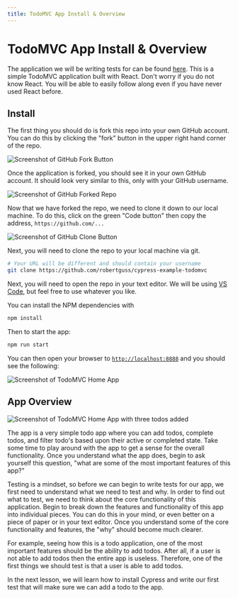 ```yaml
---
title: TodoMVC App Install & Overview
---
```


# TodoMVC App Install & Overview

The application we will be writing tests for can be found [here](https://github.com/cypress-io/cypress-example-todomvc). This is a simple TodoMVC application built with React. Don't worry if you do not know React. You will be able to easily follow along even if you have never used React before.

## Install

The first thing you should do is fork this repo into your own GitHub account. You can do this by clicking the "fork" button in the upper right hand corner of the repo.

![Screenshot of GitHub Fork Button](/images/testing-your-first-application/todomvc-install-and-overview/Screen_Shot_2021-06-24_at_10.46.38_AM.png)

Once the application is forked, you should see it in your own GitHub account. It should look very similar to this, only with your GitHub username.

![Screenshot of GitHub Forked Repo](/images/testing-your-first-application/todomvc-install-and-overview/Screen_Shot_2021-06-24_at_10.54.13_AM.png)

Now that we have forked the repo, we need to clone it down to our local machine. To do this, click on the green "Code button" then copy the address, `https://github.com/...`

![Screenshot of GitHub Clone Button](/images/testing-your-first-application/todomvc-install-and-overview/Screen_Shot_2021-06-24_at_10.55.46_AM.png)

Next, you will need to clone the repo to your local machine via git.

```bash
# Your URL will be different and should contain your username
git clone https://github.com/robertguss/cypress-example-todomvc
```

Next, you will need to open the repo in your text editor. We will be using [VS Code](https://code.visualstudio.com/), but feel free to use whatever you like.

You can install the NPM dependencies with

```bash
npm install
```

Then to start the app:

```bash
npm run start
```

You can then open your browser to [`http://localhost:8888`](http://localhost:8888/) and you should see the following:

![Screenshot of TodoMVC Home App](/images/testing-your-first-application/todomvc-install-and-overview/Screen_Shot_2021-06-24_at_1.08.11_PM.png)

## App Overview

![Screenshot of TodoMVC Home App with three todos added](/images/testing-your-first-application/todomvc-install-and-overview/Screen_Shot_2021-06-24_at_1.14.12_PM.png)

The app is a very simple todo app where you can add todos, complete todos, and filter todo's based upon their active or completed state. Take some time to play around with the app to get a sense for the overall functionality. Once you understand what the app does, begin to ask yourself this question, "what are some of the most important features of this app?"

Testing is a mindset, so before we can begin to write tests for our app, we first need to understand what we need to test and why. In order to find out what to test, we need to think about the core functionality of this application. Begin to break down the features and functionality of this app into individual pieces. You can do this in your mind, or even better on a piece of paper or in your text editor. Once you understand some of the core functionality and features, the "why" should become much clearer.

For example, seeing how this is a todo application, one of the most important features should be the ability to add todos. After all, if a user is not able to add todos then the entire app is useless. Therefore, one of the first things we should test is that a user is able to add todos.

In the next lesson, we will learn how to install Cypress and write our first test that will make sure we can add a todo to the app.
